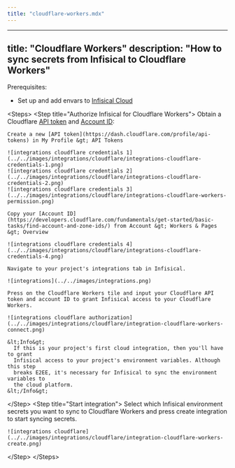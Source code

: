 ```yaml
---
title: "cloudflare-workers.mdx"
---
```


---
title: "Cloudflare Workers"
description: "How to sync secrets from Infisical to Cloudflare Workers"
---

Prerequisites:

- Set up and add envars to [Infisical Cloud](https://app.infisical.com)

&lt;Steps&gt;
  &lt;Step title="Authorize Infisical for Cloudflare Workers"&gt;
    Obtain a Cloudflare [API token](https://dash.cloudflare.com/profile/api-tokens) and [Account ID](https://developers.cloudflare.com/fundamentals/get-started/basic-tasks/find-account-and-zone-ids/):

    Create a new [API token](https://dash.cloudflare.com/profile/api-tokens) in My Profile &gt; API Tokens

    ![integrations cloudflare credentials 1](../../images/integrations/cloudflare/integrations-cloudflare-credentials-1.png)
    ![integrations cloudflare credentials 2](../../images/integrations/cloudflare/integrations-cloudflare-credentials-2.png)
    ![integrations cloudflare credentials 3](../../images/integrations/cloudflare/integrations-cloudflare-workers-permission.png)

    Copy your [Account ID](https://developers.cloudflare.com/fundamentals/get-started/basic-tasks/find-account-and-zone-ids/) from Account &gt; Workers & Pages &gt; Overview

    ![integrations cloudflare credentials 4](../../images/integrations/cloudflare/integrations-cloudflare-credentials-4.png)

    Navigate to your project's integrations tab in Infisical.

    ![integrations](../../images/integrations.png)

    Press on the Cloudflare Workers tile and input your Cloudflare API token and account ID to grant Infisical access to your Cloudflare Workers.

    ![integrations cloudflare authorization](../../images/integrations/cloudflare/integration-cloudflare-workers-connect.png)

    &lt;Info&gt;
      If this is your project's first cloud integration, then you'll have to grant
      Infisical access to your project's environment variables. Although this step
      breaks E2EE, it's necessary for Infisical to sync the environment variables to
      the cloud platform.
    &lt;/Info&gt;

  &lt;/Step&gt;
  &lt;Step title="Start integration"&gt;
    Select which Infisical environment secrets you want to sync to Cloudflare Workers and press create integration to start syncing secrets.

    ![integrations cloudflare](../../images/integrations/cloudflare/integration-cloudflare-workers-create.png)

  &lt;/Step&gt;
&lt;/Steps&gt;
